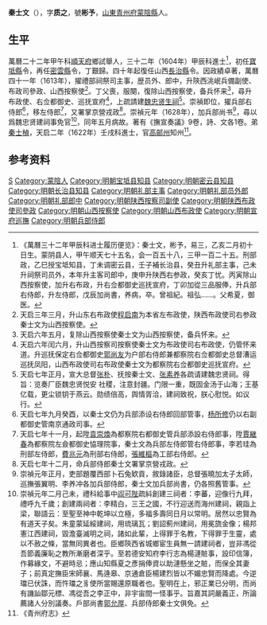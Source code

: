 '''秦士文'''（{{bd|1569年||1628年|}}），字'''质之'''，號'''彬予'''，[[山東|山東]][[青州府|青州府]][[蒙陰縣|蒙陰縣]]人。

== 生平 ==
萬曆二十二年甲午科[[順天府|順天府]]鄉試舉人，三十二年（1604年）甲辰科進士<ref>《萬曆三十二年甲辰科进士履历便览》：秦士文，彬予，易三，乙亥二月初十日生。蒙阴县人，甲午顺天七十五名，会一百五十八，三甲一百二十五。刑部政，乙巳授宝坻知县，丁未调密云县，壬子補长治县，癸丑升礼部主事，己未升祠祭司员外，本年升主客司郎中，庚申升陕西右参政，癸亥丁忧。丙寅除山西按察使，加升右布政，升右佥都御史巡抚宣府，丁卯加從三品服俸，升兵部右侍郎，升左侍郎，戊辰加尚書，养病，卒。曾祖紀。祖弘……。父希夏，御医。</ref>，初任[[寶坻縣|寶坻縣]]令，再任[[密雲縣|密雲縣]]令，丁艱歸。四十年起復任山西[[長治縣|長治縣]]令。因政績卓著，萬曆四十一年（1613年），擢禮部祠祭司主事，歴员外、郎中，升陝西洮岷兵備副使、布政司參政、山西按察使<ref>天启三年三月，升山东右布政使[[程启南|程启南]]为本省左布政使，陕西布政使司右参政秦士文为山西按察使。</ref>。丁父喪，服闋，復除山西按察使，备兵怀来<ref>天启六年五月，复除山西按察使秦士文为山西按察使，备兵怀来。</ref>，尋升布政使、右佥都御史、巡抚宣府<ref>天启六年闰六月，升山西按察司按察使秦士文为布政使司右布政使，仍管怀来道。升巡抚保定右佥都御史[[郭尚友|郭尚友]]为户部右侍郎兼都察院右佥都御史总督漕运巡抚凤阳，山西布政使司右布政使秦士文为都察院右佥都御史巡抚宣府。</ref>，上疏請建[[魏忠贤|魏忠贤]][[生祠|生祠]]<ref>天启七年正月，宣大总督[[张朴|张朴]]、抚按秦士文、[[张素养|张素养]]各疏请建魏忠贤祠。得旨：览奏厂臣魏忠贤悦安 社稷，注意封疆。门限一重，既固金汤于山海；王基亿载，更尘锁钥于燕云。勋绩倍高，舆情胥洽，建祠致祝，朕心慰悦。如议行。</ref>。崇禎即位，擢兵部右侍郎<ref>天启七年九月癸酉，以秦士文仍为兵部添设右侍郎回部管事，[[杨所修|杨所修]]仍以右副都御史管南京通政司事。</ref>，移左侍郎<ref>天启七年十一月，起陞[[袁崇煥|袁崇煥]]為都察院右都御史管兵部添設右侍郎事，陞[[賈継春|賈継春]]為都察院左僉都御史恊理院事，秦士文為兵部左侍郎管右侍郎事，李若珪為刑部左侍郎，[[費兆元|費兆元]]為刑部右侍郎，[[張維樞|張維樞]]為工部右侍郎。</ref>，又署掌京營戎政<ref>天启七年十二月，命兵部侍郎秦士文署掌京營戎政。</ref>。崇禎元年（1628年），加兵部尚书<ref>崇禎元年正月，吏部題覆西部卜石兔欵貢，敘錄諸臣，总督張曉加太子太師，巡撫張翼明、李养冲各加兵部侍郎，秦士文加兵部尚書，仍各照舊管事。</ref>，尋以爲魏忠贤建祠事免官<ref>崇禎元年二月己未，禮科給事中[[阎可陛|阎可陛]]疏紏創建三祠者：李蕃，迎像行九拜，禮呼九千歲；創建兩祠者：李精白，三王之國，不行迎送而海州建祠，親詣上梁，聯語云：至聖至神中乾坤以立極，多福多壽同日月以常明。居然以忠賢為有道天子矣。朱童蒙延綏建祠，用琉璃瓦；劉詔薊州建祠，用冕旒金像；楊邦憲江西建祠，毀澹臺滅明之祠，諸如此輩，上得罪于名教，下得罪于生靈，處以不赦之條，當無同異者也。臣鄉陝西省城鄉宦生員無一請建祠者，豈非馮從吾節義廉恥之教所漸磨者深乎。至若德安知府李行志為楊漣賍事，設印信簿，作募緣文，不避時忌；應山知縣夏之彥捐俸資以助漣懸坐之賍，而保全其妻子；前真定撫臣宋師襄、馬逄皋、京通倉臣楊建烈皆以不媚忠賢而降處。今逆璫已伏誅，而忤璫之豸使所當賜還原職者也。聖明在上，邪正業已分明，而尚有譏訕鄒元標、馮從吾之李正中，非宇宙間一怪事乎。旨嘉其詞嚴義正，所論薦諸人分別議奏。戶部尚書[[郭允厚|郭允厚]]、兵部侍郎秦士文俱免。</ref>，同年五月病故。著有《撫宣奏議》9卷，詩、文各1卷。弟[[秦士楨|秦士楨]]，天启二年（1622年）壬戌科進士，官[[高邮州|高邮州]]知州<ref>《青州府志》</ref>。

{{start box}}
{{s-off}}
{{s-before|[[毛尚忠|毛尚忠]]<br>}}
{{s-title|明朝宝坻县知县|1605年-1607年}}
{{s-after|[[王淑忭|王淑忭]]<br>}}
{{end box}}

== 参考资料 ==
{{reflist}}

{{萬曆三十二年甲辰科殿試金榜}}

{{Authority control}}

{{DEFAULTSORT:Qin秦}}
[[Category:秦姓|S]]
[[Category:蒙陰人|Category:蒙陰人]]
[[Category:明朝宝坻县知县|Category:明朝宝坻县知县]]
[[Category:明朝密云县知县|Category:明朝密云县知县]]
[[Category:明朝长治县知县|Category:明朝长治县知县]]
[[Category:明朝礼部主事|Category:明朝礼部主事]]
[[Category:明朝礼部员外郎|Category:明朝礼部员外郎]]
[[Category:明朝礼部郎中|Category:明朝礼部郎中]]
[[Category:明朝陕西按察司副使|Category:明朝陕西按察司副使]]
[[Category:明朝陕西布政使司參政|Category:明朝陕西布政使司參政]]
[[Category:明朝山西按察使|Category:明朝山西按察使]]
[[Category:明朝山西布政使|Category:明朝山西布政使]]
[[Category:明朝宣府巡撫|Category:明朝宣府巡撫]]
[[Category:明朝兵部侍郎|Category:明朝兵部侍郎]]